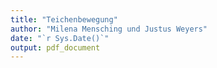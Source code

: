 ```yaml
---
title: "Teichenbewegung"
author: "Milena Mensching und Justus Weyers"
date: "`r Sys.Date()`"
output: pdf_document
---
```

